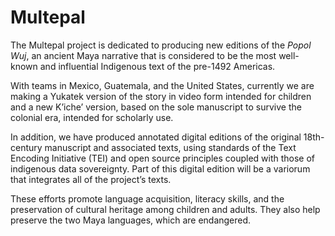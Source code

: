
# Multepal

The Multepal project is dedicated to producing new editions 
of the _Popol Wuj_, an ancient Maya narrative that is considered 
to be the most well-known and influential Indigenous text of the 
pre-1492 Americas. 

With teams in Mexico, Guatemala, and the United States, 
currently we are making a Yukatek version of the story in video 
form intended for children and a new K’iche’ version, based on 
the sole manuscript to survive the colonial era, intended for 
scholarly use. 

In addition, we have produced annotated digital editions of the 
original 18th-century manuscript and associated texts, using standards 
of the Text Encoding Initiative (TEI) and open source principles
coupled with those of indigenous data sovereignty. Part of this 
digital edition will be a variorum that integrates all of the project’s texts.

These efforts promote language acquisition, literacy skills, and the 
preservation of cultural heritage among children and adults. They also
help preserve the two Maya languages, which are endangered.

